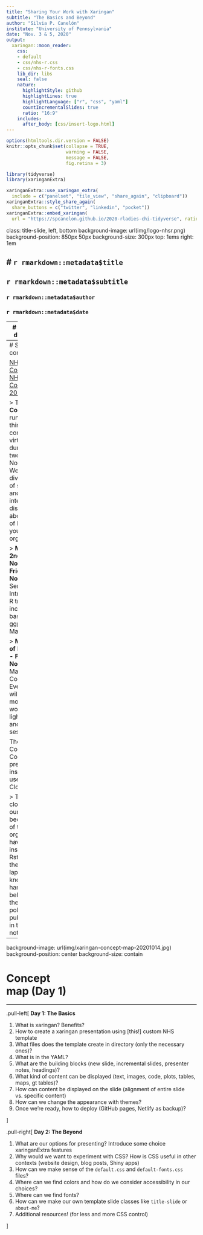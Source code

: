 ```yaml
---
title: "Sharing Your Work with Xaringan"
subtitle: "The Basics and Beyond"
author: "Silvia P. Canelón"
institute: "University of Pennsylvania"
date: "Nov. 3 & 5, 2020"
output:
  xaringan::moon_reader:
    css: 
    - default
    - css/nhs-r.css
    - css/nhs-r-fonts.css
    lib_dir: libs
    seal: false
    nature:
      highlightStyle: github
      highlightLines: true
      highlightLanguage: ["r", "css", "yaml"]
      countIncrementalSlides: true
      ratio: "16:9"
    includes:
      after_body: [css/insert-logo.html]
---
```


```r
options(htmltools.dir.version = FALSE)
knitr::opts_chunk$set(collapse = TRUE,
                      warning = FALSE,
                      message = FALSE,
                      fig.retina = 3)

library(tidyverse)
library(xaringanExtra)

xaringanExtra::use_xaringan_extra(
  include = c("panelset", "tile_view", "share_again", "clipboard"))
xaringanExtra::style_share_again(
  share_buttons = c("twitter", "linkedin", "pocket"))
xaringanExtra::embed_xaringan(
  url = "https://spcanelon.github.io/2020-rladies-chi-tidyverse", ratio = "16:9")
```

class: title-slide, left, bottom
background-image: url(img/logo-nhsr.png)
background-position: 850px 50px
background-size: 300px
top: 1ems
right: 1em

# `r rmarkdown::metadata$title`
-----
## `r rmarkdown::metadata$subtitle`

### `r rmarkdown::metadata$author`
### `r rmarkdown::metadata$date`

---
# Workshop description

## Day 1

Nov 3, 10am-12pm GMT-4 (3-5pm BST)

> Nuts and bolts of creating presentation slides using {xaringan} and deploying them in html format using GitHub pages for easy sharing with others

## Day 2

Nov 5, 10am-12pm GMT-4 (3-5pm BST)

> Advanced techniques like how to customize slides with CSS and make use of xaringanExtra features

---
# Special considerations

[NHS-R Community](https://nhsrcommunity.com/about/) | [NHS-R Virtual Conference 2020](https://www.eventbrite.co.uk/e/nhs-r-virtual-conference-2020-tickets-116861085653)
  
  > The **NHS-R Community** is running its third conference virtually during the first two weeks of November. We will have a diverse range of speakers and interactive discussions about the use of R within your organisation.

  > **Monday 2nd November - Friday 6th November**: Series of Introduction to R training, including basics of R, ggplot2 and Markdown.
  
  > **Monday 9th of November - Friday 13th November**: Main Conference Events. This will include more workshops, lightning talks and plenary sessions. 

The Conference Committee prefers instructors to use RStudio Cloud: 

> The Rstudio cloud came to our mind because some of the NHS organisations have troubles installing Rstudio to their working laptops (I know, it is hard to believe, but the software policy in the public sector in the UK is not perfect)

---
background-image: url(img/xaringan-concept-map-20201014.jpg)
background-position: center
background-size: contain

# Concept<br/>map (Day 1)

---
.pull-left[
**Day 1: The Basics**

1. What is xaringan? Benefits?
1. How to create a xaringan presentation using [this!] custom NHS template
1. What files does the template create in directory (only the necessary ones)?
1. What is in the YAML?
1. What are the building blocks (new slide, incremental slides, presenter notes, headings)?
1. What kind of content can be displayed (text, images, code, plots, tables, maps, gt tables)?
1. How can content be displayed on the slide (alignment of entire slide vs. specific content)
1. How can we change the appearance with themes?
1. Once we're ready, how to deploy (GitHub pages, Netlify as backup)?

]

.pull-right[
**Day 2: The Beyond**

1. What are our options for presenting? Introduce some choice xaringanExtra features
1. Why would we want to experiment with CSS? How is CSS useful in other contexts (website design, blog posts, Shiny apps)
1. How can we make sense of the `default.css` and `default-fonts.css` files?
1. Where can we find colors and how do we consider accessibility in our choices?
1. Where can we find fonts?
1. How can we make our own template slide classes like `title-slide` or `about-me`?
1. Additional resources! (for less and more CSS control)

]
